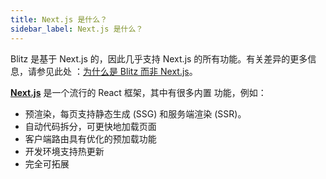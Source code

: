 ```yaml
---
title: Next.js 是什么？
sidebar_label: Next.js 是什么？
---
```


Blitz 是基于 Next.js 的，因此几乎支持 Next.js 的所有功能。有关差异的更多信
息，请参见此处
：[为什么是 Blitz 而非 Next.js](https://blitzjs.com/docs/why-blitz)。

[**Next.js**](https://nextjs.org/) 是一个流行的 React 框架，其中有很多内置
功能，例如：

- 预渲染，每页支持静态生成 \(SSG\) 和服务端渲染 \(SSR\)。
- 自动代码拆分，可更快地加载页面
- 客户端路由具有优化的预加载功能
- 开发环境支持热更新
- 完全可拓展
